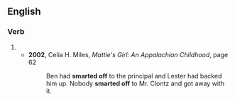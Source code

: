 ==English==

===Verb===
{{head|en|verb form}}

# {{en-past of|smart off}}
#* '''2002''', Celia H. Miles, ''Mattie's Girl: An Appalachian Childhood'', page 62
#*: Ben had '''smarted off''' to the principal and Lester had backed him up. Nobody '''smarted off''' to Mr. Clontz and got away with it.